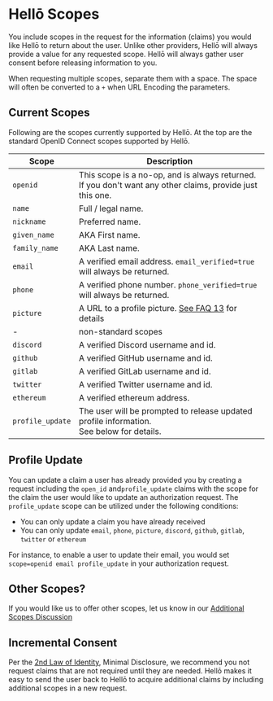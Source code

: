 # Hellō Scopes

You include scopes in the request for the information (claims) you would like Hellō to return about the user. Unlike other providers, Hellō will always provide a value for any requested scope. Hellō will always gather user consent before releasing information to you. 

When requesting multiple scopes, separate them with a space. The space will often be converted to a `+` when URL Encoding the parameters.


## Current Scopes

Following are the scopes currently supported by Hellō. At the top are the standard OpenID Connect scopes supported by Hellō.

|Scope|Description|
|---|---|
|`openid`|This scope is a no-op, and is always returned.<br/>If you don't want any other claims, provide just this one.|
|`name`|Full / legal name.|
|`nickname`|Preferred name.|
|`given_name`|AKA First name.|
|`family_name`|AKA Last name.|
|`email`|A verified email address. `email_verified=true` will always be returned.|
|`phone`|A verified phone number. `phone_verified=true` will always be returned.|
|`picture`|A URL to a profile picture. [See FAQ 13](/faqs/#_13-what-can-i-do-with-the-picture-url-i-receive) for details|
| - | non-standard scopes |
|`discord`|A verified Discord username and id.|
|`github`|A verified GitHub username and id.|
|`gitlab`|A verified GitLab username and id.|
|`twitter`|A verified Twitter username and id.|
|`ethereum`|A verified ethereum address.|
|`profile_update`|The user will be prompted to release updated profile information.<br/> See below for details.|


## Profile Update
You can update a claim a user has already provided you by creating a request including the `open_id` and`profile_update` claims with the scope for the claim the user would like to update an authorization request.
The `profile_update` scope can be utilized under the following conditions:
- You can only update a claim you have already received
- You can only update `email`, `phone`, `picture`, `discord`, `github`, `gitlab`, `twitter` or `ethereum`

For instance, to enable a user to update their email, you would set `scope=openid email profile_update` in your authorization request.

## Other Scopes?

If you would like us to offer other scopes, let us know in our [Additional Scopes Discussion](https://github.com/hellocoop/hello.dev/discussions/4)

## Incremental Consent

Per the [2nd Law of Identity](https://www.identityblog.com/?p=352), Minimal Disclosure, we recommend you not request claims that are not required until they are needed. Hellō makes it easy to send the user back to Hellō to acquire additional claims by including additional scopes in a new request.


